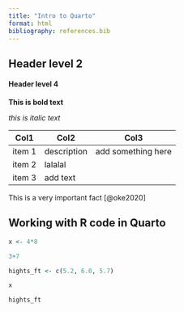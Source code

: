 ```yaml
---
title: "Intro to Quarto"
format: html
bibliography: references.bib
---
```


## Header level 2

#### Header level 4

**This is bold text**

*this is italic text*

| Col1   | Col2        | Col3               |
|--------|-------------|--------------------|
| item 1 | description | add something here |
| item 2 | lalalal     |                    |
| item 3 | add text    |                    |

This is a very important fact [@oke2020]


## Working with R code in Quarto

```r
x <- 4*8

3+7

hights_ft <- c(5.2, 6.0, 5.7)

x

hights_ft
  
  
```



